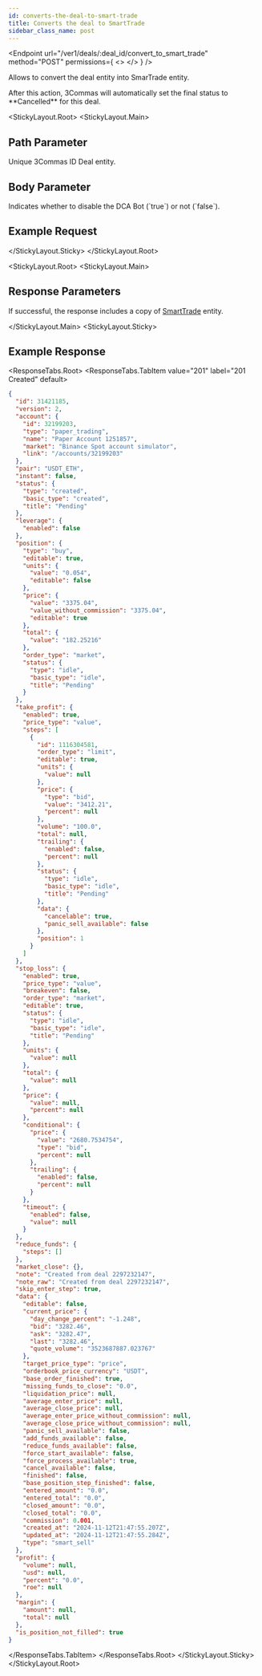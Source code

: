 ```yaml
---
id: converts-the-deal-to-smart-trade
title: Converts the deal to SmartTrade
sidebar_class_name: post
---
```



<Endpoint
  url="/ver1/deals/:deal_id/convert_to_smart_trade"
  method="POST"
  permissions={
    <>
      <Permission title="Permission" description="SMART_TRADE_WRITE" />
      <Permission title="Security" description="SIGNED" />
    </>
  }
/>

Allows to convert the deal entity into SmarTrade entity.

<Informer variant="warning">
    After this action, 3Commas will automatically set the final status to **Cancelled** for this deal.
</Informer>

<Separator />

<StickyLayout.Root>
<StickyLayout.Main>

## Path Parameter
<ApiParam name='deal_id' type='integer' id="deal_id" required>
  Unique 3Commas ID Deal entity.
</ApiParam>
   

## Body Parameter

<ApiParam name='stop_bot' type='boolean' id="stop_bot" required>
  Indicates whether to disable the DCA Bot (`true`) or not (`false`).
</ApiParam>
</StickyLayout.Main>
<StickyLayout.Sticky>

## Example Request

<NoContentEndpoint method="POST" endpoint="/ver1/deals/1234567890/convert_to_smart_trade?stop_bot=false" />

</StickyLayout.Sticky>
</StickyLayout.Root>

<StickyLayout.Root>
<StickyLayout.Main>

## Response Parameters

If successful, the response includes a copy of [SmartTrade](/smart-trade/0_smart_trade_entity.mdx) entity.

</StickyLayout.Main>
<StickyLayout.Sticky>

## Example Response

<ResponseTabs.Root>
<ResponseTabs.TabItem value="201" label="201 Created" default>

```json
{
  "id": 31421185,
  "version": 2,
  "account": {
    "id": 32199203,
    "type": "paper_trading",
    "name": "Paper Account 1251857",
    "market": "Binance Spot account simulator",
    "link": "/accounts/32199203"
  },
  "pair": "USDT_ETH",
  "instant": false,
  "status": {
    "type": "created",
    "basic_type": "created",
    "title": "Pending"
  },
  "leverage": {
    "enabled": false
  },
  "position": {
    "type": "buy",
    "editable": true,
    "units": {
      "value": "0.054",
      "editable": false
    },
    "price": {
      "value": "3375.04",
      "value_without_commission": "3375.04",
      "editable": true
    },
    "total": {
      "value": "182.25216"
    },
    "order_type": "market",
    "status": {
      "type": "idle",
      "basic_type": "idle",
      "title": "Pending"
    }
  },
  "take_profit": {
    "enabled": true,
    "price_type": "value",
    "steps": [
      {
        "id": 1116304581,
        "order_type": "limit",
        "editable": true,
        "units": {
          "value": null
        },
        "price": {
          "type": "bid",
          "value": "3412.21",
          "percent": null
        },
        "volume": "100.0",
        "total": null,
        "trailing": {
          "enabled": false,
          "percent": null
        },
        "status": {
          "type": "idle",
          "basic_type": "idle",
          "title": "Pending"
        },
        "data": {
          "cancelable": true,
          "panic_sell_available": false
        },
        "position": 1
      }
    ]
  },
  "stop_loss": {
    "enabled": true,
    "price_type": "value",
    "breakeven": false,
    "order_type": "market",
    "editable": true,
    "status": {
      "type": "idle",
      "basic_type": "idle",
      "title": "Pending"
    },
    "units": {
      "value": null
    },
    "total": {
      "value": null
    },
    "price": {
      "value": null,
      "percent": null
    },
    "conditional": {
      "price": {
        "value": "2680.7534754",
        "type": "bid",
        "percent": null
      },
      "trailing": {
        "enabled": false,
        "percent": null
      }
    },
    "timeout": {
      "enabled": false,
      "value": null
    }
  },
  "reduce_funds": {
    "steps": []
  },
  "market_close": {},
  "note": "Created from deal 2297232147",
  "note_raw": "Created from deal 2297232147",
  "skip_enter_step": true,
  "data": {
    "editable": false,
    "current_price": {
      "day_change_percent": "-1.248",
      "bid": "3282.46",
      "ask": "3282.47",
      "last": "3282.46",
      "quote_volume": "3523687887.023767"
    },
    "target_price_type": "price",
    "orderbook_price_currency": "USDT",
    "base_order_finished": true,
    "missing_funds_to_close": "0.0",
    "liquidation_price": null,
    "average_enter_price": null,
    "average_close_price": null,
    "average_enter_price_without_commission": null,
    "average_close_price_without_commission": null,
    "panic_sell_available": false,
    "add_funds_available": false,
    "reduce_funds_available": false,
    "force_start_available": false,
    "force_process_available": true,
    "cancel_available": false,
    "finished": false,
    "base_position_step_finished": false,
    "entered_amount": "0.0",
    "entered_total": "0.0",
    "closed_amount": "0.0",
    "closed_total": "0.0",
    "commission": 0.001,
    "created_at": "2024-11-12T21:47:55.207Z",
    "updated_at": "2024-11-12T21:47:55.284Z",
    "type": "smart_sell"
  },
  "profit": {
    "volume": null,
    "usd": null,
    "percent": "0.0",
    "roe": null
  },
  "margin": {
    "amount": null,
    "total": null
  },
  "is_position_not_filled": true
}
```
</ResponseTabs.TabItem>
</ResponseTabs.Root>
</StickyLayout.Sticky>
</StickyLayout.Root>